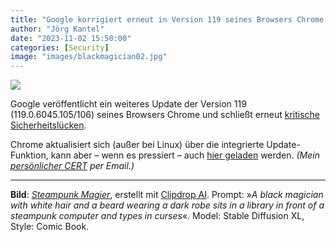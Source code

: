 ```yaml
---
title: "Google korrigiert erneut in Version 119 seines Browsers Chrome kritische Sicherheitslücken"
author: "Jörg Kantel"
date: "2023-11-02 15:50:00"
categories: [Security]
image: "images/blackmagician02.jpg"
---
```


[![](images/blackmagician02-b.jpg)](https://www.flickr.com/photos/schockwellenreiter/53303080933/)

Google veröffentlicht ein weiteres Update der Version 119 (119.0.6045.105/106) seines Browsers Chrome und schließt erneut [kritische Sicherheitslücken](https://chromereleases.googleblog.com/2023/10/stable-channel-update-for-desktop_31.html).

Chrome aktualisiert sich (außer bei Linux) über die integrierte Update-Funktion, kann aber -- wenn es pressiert -- auch [hier geladen](https://www.google.com/intl/de/chrome/browser/) werden. *(Mein [persönlicher CERT](http://www.gwdg.de/~mreiman1/) per Email.)*

---

**Bild**: *[Steampunk Magier](https://www.flickr.com/photos/schockwellenreiter/53303080933/)*, erstellt mit [Clipdrop AI](https://clipdrop.co/stable-diffusion). Prompt: »*A black magician with white hair and a beard wearing a dark robe sits in a library in front of a steampunk computer and types in curses*«. Model: Stable Diffusion XL, Style: Comic Book.